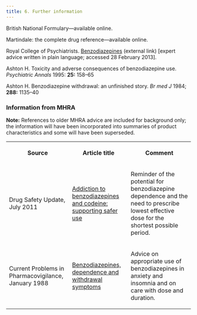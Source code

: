 ```yaml
---
title: 6. Further information
---
```



British National Formulary—available online.

Martindale: the complete drug reference—available online.

Royal College of Psychiatrists. [Benzodiazepines](http://www.rcpsych.ac.uk/expertadvice/treatments/benzodiazepines.aspx) (external link) [expert advice written in plain language; accessed 28 February 2013].

Ashton H. Toxicity and adverse consequences of benzodiazepine use. *Psychiatric Annals* 1995: **25:** 158–65

Ashton H. Benzodiazepine withdrawal: an unfinished story. *Br med J* 1984; **288:** 1135–40

### Information from MHRA

**Note:** References to older MHRA advice are included for background only; the information will have been incorporated into summaries of product characteristics and some will have been superseded.



<table>
 <tr>
  <th>
   <p>
    <strong>
     Source
    </strong>
   </p>
  </th>
  <th>
   <p>
    <strong>
     Article title
    </strong>
   </p>
  </th>
  <th>
   <p>
    <strong>
     Comment
    </strong>
   </p>
  </th>
 </tr>
 <tr>
  <td>
   <p>
    Drug Safety Update, July 2011
   </p>
  </td>
  <td>
   <p>
    <a href="https://www.gov.uk/drug-safety-update/addiction-to-benzodiazepines-and-codeine">
     Addiction to benzodiazepines and codeine: supporting safer use
    </a>
   </p>
  </td>
  <td>
   <p>
    Reminder of the potential for benzodiazepine dependence and the need to prescribe lowest effective dose for the shortest possible period.
   </p>
  </td>
 </tr>
 <tr>
  <td>
   <p>
    Current Problems in Pharmacovigilance, January 1988
   </p>
  </td>
  <td>
   <p>
    <a href="../../assets/con2024428.pdf">
     Benzodiazepines, dependence and withdrawal symptoms
    </a>
   </p>
  </td>
  <td>
   <p>
    Advice on appropriate use of benzodiazepines in anxiety and insomnia and on care with dose and duration.
   </p>
  </td>
 </tr>
</table>




  
